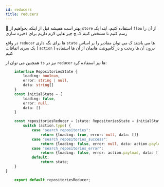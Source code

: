 ```yaml
---
id: reducers
title: reducers
---
```


🎉 بهتر است همیشه قبل از اینکه بخواهیم از `store` استفاده کنیم، ابتدا یک `flow` از آن را رسم کنیم تا مشخص کنیم ک چ چیز هایی لازم داریم برای ذخیره سازی

در واقع `reducer` ها برای نگه داری `state` ها می باشند ک می توان مقادیر را بر اساس یک سری اتفاقات ( `action` ) درون آن ها ریخت و در کامپوننت هایمان از آن ها استفاده کنیم

همچنین می توان از `ts` نیز در `reducer` ها نیز استفاده کرد:



```ts
    interface RepositoriesState {
        loading: boolean,
        error: string | null,
        data: string[]
    }
    const initialState = {
        loading: false,
        error: null,
        data: []
    }

    const repositoriesReducer = (state: RepositoriesState = initialState, action: any) => {
        switch (action.type) {
            case "search_repositories":
                return {loading: true, error: null, data: []}
            case "search_repositories_success":
                return {loading: false, error: null, data: action.payload}
            case "search_repositories_error":
                return {loading: false, error: action.payload, data: []}
            default:
                return state;
    }
}

    export default repositoriesReducer;
```


